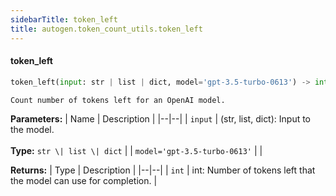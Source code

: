 ```yaml
---
sidebarTitle: token_left
title: autogen.token_count_utils.token_left
---
```


<code class="doc-symbol doc-symbol-heading doc-symbol-function"></code>
#### token_left

```python
token_left(input: str | list | dict, model='gpt-3.5-turbo-0613') -> int
```

    Count number of tokens left for an OpenAI model.

<b>Parameters:</b>
| Name | Description |
|--|--|
| `input` | (str, list, dict): Input to the model.<br/><br/>**Type:** `str \| list \| dict` |
| `model='gpt-3.5-turbo-0613'` |  |

<b>Returns:</b>
| Type | Description |
|--|--|
| `int` | int: Number of tokens left that the model can use for completion. |

<br />